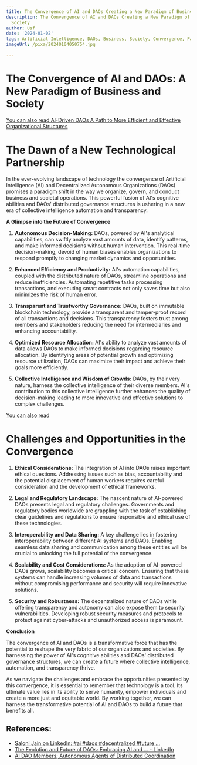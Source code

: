 ```yaml
---
title: The Convergence of AI and DAOs Creating a New Paradigm of Business and Society
description: The Convergence of AI and DAOs Creating a New Paradigm of Business and
  Society
author: Usf
date: '2024-01-02'
tags: Artificial Intelligence, DAOs, Business, Society, Convergence, Paradigm
imageUrl: /pixa/20240104050754.jpg

---
```

# The Convergence of  AI and DAOs: A New Paradigm of Business and  Society

[You can also read AI-Driven DAOs A Path to More Efficient and Effective Organizational Structures](AI-Driven%20DAOs%20A%20Path%20to%20More%20Efficient%20and%20Effective%20Organizational%20Structures)


# The Dawn of a New Technological Partnership

In the  ever-evolving landscape of  technology the convergence of Artificial Intelligence  (AI) and Decentralized Autonomous  Organizations (DAOs) promises a paradigm shift in  the way we organize, govern, and conduct business and societal operations. This powerful fusion of AI's cognitive abilities and DAOs' distributed governance  structures is ushering in a  new era of collective intelligence automation and transparency.

**A Glimpse into the Future  of Convergence**

1. **Autonomous Decision-Making:** DAOs,  powered by AI's analytical  capabilities, can swiftly  analyze vast  amounts of data, identify patterns,  and make  informed decisions without human intervention. This real-time decision-making, devoid of human biases enables organizations to respond promptly to changing market dynamics and opportunities.

2. **Enhanced Efficiency  and Productivity:** AI's  automation capabilities, coupled with the distributed nature of DAOs, streamline operations and reduce inefficiencies. Automating  repetitive tasks  processing transactions, and executing smart contracts not only saves time but also minimizes the risk of human error.

3. **Transparent and  Trustworthy Governance:** DAOs, built on immutable blockchain technology, provide  a transparent and tamper-proof record  of all transactions and decisions. This transparency fosters trust among members  and stakeholders reducing the  need for intermediaries and  enhancing accountability.

4. **Optimized Resource  Allocation:** AI's ability to analyze  vast amounts of data allows DAOs to make informed decisions regarding resource allocation. By identifying areas  of potential growth and optimizing resource utilization,  DAOs can maximize their impact and achieve their goals more efficiently.

5. **Collective Intelligence  and Wisdom of Crowds:** DAOs,  by their very nature, harness the collective intelligence of their diverse members.  AI's contribution to this collective intelligence further enhances the quality of decision-making  leading to more innovative and effective solutions to complex challenges.

[You can also  read ]()


# Challenges and Opportunities in  the Convergence

1. **Ethical Considerations:** The integration  of AI into DAOs raises important ethical questions. Addressing  issues such as bias, accountability and the potential  displacement of human workers requires careful  consideration and the  development of ethical frameworks.

2. **Legal and Regulatory  Landscape:** The nascent  nature of AI-powered DAOs presents legal and regulatory challenges. Governments  and regulatory bodies worldwide are grappling with the task of establishing clear guidelines and regulations to ensure responsible and ethical use  of these technologies.

3. **Interoperability and Data Sharing:** A key challenge  lies in fostering interoperability between  different AI  systems and DAOs. Enabling seamless data sharing and communication among these entities will be crucial to unlocking the full potential of the convergence.

4. **Scalability and Cost Considerations:** As the adoption of AI-powered  DAOs  grows, scalability becomes  a critical concern. Ensuring that these systems can handle increasing volumes of data and transactions without compromising performance and security will require innovative solutions.

5. **Security and  Robustness:** The decentralized  nature of DAOs while offering transparency and autonomy can also expose them to security vulnerabilities. Developing robust  security measures and protocols  to protect against cyber-attacks and unauthorized access is paramount.

**Conclusion**

The convergence of AI and DAOs  is a transformative force that has  the potential to reshape the very fabric of our organizations and societies. By harnessing the power of AI's cognitive abilities and DAOs' distributed governance structures, we  can create a future where collective intelligence, automation, and transparency thrive.

As we navigate the challenges and embrace the opportunities presented by this convergence, it is essential to remember that technology is a tool. Its ultimate value lies in its ability to serve humanity, empower individuals  and create a more just and equitable world. By working  together, we can harness the transformative potential of AI and DAOs to build a future that benefits all.

## References:
- [Saloni Jain on LinkedIn: #ai #daos #decentralized #future ...](https://www.linkedin.com/posts/salonijain323_ai-daos-decentralized-activity-7027234814478954496-06lh)
- [The Evolution and Future of DAOs: Embracing AI and ... - LinkedIn](https://www.linkedin.com/pulse/evolution-future-daos-embracing-ai-new-technologies-dr-willie-shi?trk=article-ssr-frontend-pulse_more-articles_related-content-card)
- [AI DAO Members; Autonomous Agents of Distributed Coordination](https://www.chaingpt.org/blog/ai-dao-members-autonomous-agents-of-distributed-coordination)
